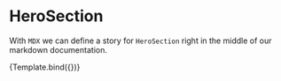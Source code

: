 
<Meta title="Component/HeroSection" component={HeroSection} />

# HeroSection

With `MDX` we can define a story for `HeroSection` right in the middle of our
markdown documentation.


<Canvas>
  <Story name="HeroSection">{Template.bind({})}</Story>
</Canvas>

<ArgsTable of={HeroSection} />
